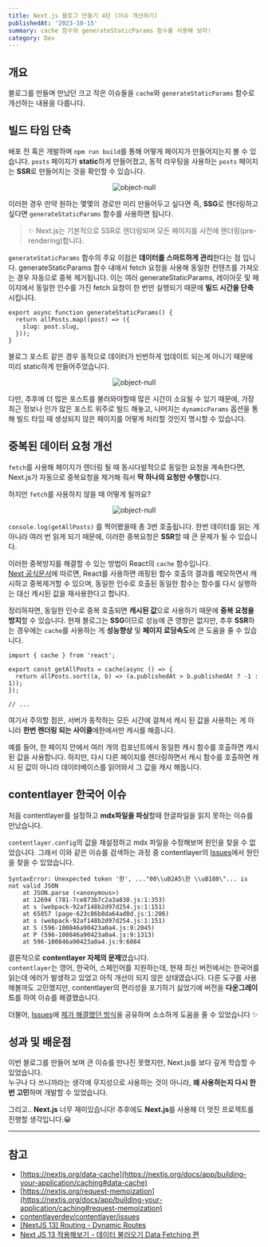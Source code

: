 ```yaml
---
title: Next.js 블로그 만들기 4탄 (이슈 개선하기)
publishedAt: '2023-10-15'
summary: cache 함수와 generateStaticParams 함수를 사용해 보자!
category: Dev
---
```


## 개요

블로그를 만들며 만났던 크고 작은 이슈들을 `cache`와 `generateStaticParams` 함수로 개선하는 내용을 다룹니다.

## 빌드 타임 단축

배포 전 혹은 개발하며 `npm run build`를 통해 어떻게 페이지가 만들어지는지 볼 수 있습니다.
`posts` 페이지가 **static**하게 만들어졌고, 동적 라우팅을 사용하는 `posts` 페이지는 **SSR**로 만들어지는 것을 확인할 수 있습니다.

<p align='center'>
  <img src='/blog/img/posts.png' width={600} alt='object-null' />
</p>

이러한 경우 만약 원하는 몇몇의 경로만 미리 만들어두고 싶다면 즉, **SSG**로 렌더링하고 싶다면 `generateStaticParams` 함수를 사용하면 됩니다.

> ✨ Next.js는 기본적으로 SSR로 렌더링되며 모든 페이지를 사전에 렌더링(pre-rendering)합니다.

`generateStaticParams` 함수의 주요 이점은 **데이터를 스마트하게 관리**한다는 점 입니다.
generateStaticParams 함수 내에서 fetch 요청을 사용해 동일한 컨텐츠를 가져오는 경우 자동으로 중복 제거됩니다.
이는 여러 generateStaticParams, 레이아웃 및 페이지에서 동일한 인수를 가진 fetch 요청이 한 번만 실행되기 때문에 **빌드 시간을 단축**시킵니다.

```tsx title="page.tsx/slug"
export async function generateStaticParams() {
  return allPosts.map((post) => ({
    slug: post.slug,
  }));
}
```

블로그 포스트 같은 경우 동적으로 데이터가 빈번하게 업데이트 되는게 아니기 때문에 미리 static하게 만들어주었습니다.

<p align='center'>
  <img src='/blog/img/generateStaticParams.png' width={600} alt='object-null' />
</p>

다만, 추후에 더 많은 포스트를 불러와야할때 많은 시간이 소요될 수 있기 때문에,
가장 최근 정보나 인가 많은 포스트 위주로 빌드 해놓고, 나머지는 `dynamicParams` 옵션을 통해 빌드 타임 때 생성되지 않은 페이지를 어떻게 처리할 것인지 명시할 수 있습니다.

## 중복된 데이터 요청 개선

`fetch`를 사용해 페이지가 렌더링 될 때 동시다발적으로 동일한 요청을 계속한다면, Next.js가 자동으로 중복요청을 제거해 줘서 **딱 하나의 요청만 수행**합니다.

하지만 `fetch`를 사용하지 않을 때 어떻게 될까요?

<p align='center'>
  <img src='/blog/img/nextjs-cache.png' width={400} alt='object-null' />
</p>

`console.log(getAllPosts)` 를 찍어봤을때 총 3번 호출됩니다. 한번 데이터를 읽는 게 아니라 여러 번 읽게 되기 때문에,
이러한 중복요청은 **SSR**할 때 큰 문제가 될 수 있습니다.

이러한 중복방지를 해결할 수 있는 방법이 React의 `cache` 함수입니다.<br/>
[Next 공식문서](https://nextjs.org/docs/app/building-your-application/caching#data-cache)에 따르면,
React를 사용하면 래핑된 함수 호출의 결과를 메모하면서 캐시하고 중복제거할 수 있으며,
동일한 인수로 호출된 동일한 함수는 함수를 다시 실행하는 대신 캐시된 값을 재사용한다고 합니다.

정리하자면, 동일한 인수로 중복 호출되면 **캐시된 값**으로 사용하기 때문에 **중복 요청을 방지**할 수 있습니다.
현재 블로그는 **SSG**이므로 성능에 큰 영향은 없지만, 추후 **SSR**하는 경우에는 `cache`를 사용하는 게 **성능향상** 및 **페이지 로딩속도**에 큰 도움을 줄 수 있습니다.

```tsx title="post.ts/service" {1, 3}
import { cache } from 'react';

export const getAllPosts = cache(async () => {
  return allPosts.sort((a, b) => (a.publishedAt > b.publishedAt ? -1 : 1));
});

// ...
```

여기서 주의할 점은, 서버가 동작하는 모든 시간에 걸쳐서 캐시 된 값을 사용하는 게 아니라 **한번 렌더링 되는 사이클**에한에서만 캐시를 해줍니다.

예를 들어, 한 페이지 안에서 여러 개의 컴포넌트에서 동일한 캐시 함수를 호출하면 캐시 된 값을 사용합니다.
하지만, 다시 다른 페이지를 렌더링하면서 캐시 함수를 호출하면 캐시 된 값이 아니라 데이터베이스를 읽어와서 그 값을 캐시 해둡니다.

## contentlayer 한국어 이슈

처음 contentlayer를 설정하고 **mdx파일을 파싱**할때 한글파일을 읽지 못하는 이슈를 만났습니다.

`contentlayer.config`의 값을 재설정하고 mdx 파일을 수정해보며 원인을 찾을 수 없었습니다.
그래서 이와 같은 이슈를 검색하는 과정 중 contentlayer의 [Issues](https://github.com/contentlayerdev/contentlayer/issues/554)에서 원인을 찾을 수 있었습니다.

```tsx
SyntaxError: Unexpected token '한', ..."00\\uB2A5\한 \\uB180\"... is not valid JSON
    at JSON.parse (<anonymous>)
    at 12694 (781-7ce873b7c2a3a830.js:1:353)
    at s (webpack-92af148b2d97d254.js:1:151)
    at 65857 (page-623c86b8da64ad0d.js:1:206)
    at s (webpack-92af148b2d97d254.js:1:151)
    at S (596-100846a90423a0a4.js:9:2045)
    at P (596-100846a90423a0a4.js:9:1313)
    at 596-100846a90423a0a4.js:9:6084
```

결론적으로 **contentlayer 자체의 문제**였습니다.<br/>
`contentlayer`는 영어, 한국어, 스페인어를 지원하는데, 현재 최신 버전에서는 한국어를 읽는데 에러가 발생하고 있었고 아직 개선이 되지 않은 상태였습니다.
다른 도구를 사용해볼까도 고민했지만, contentlayer의 편리성을 포기하기 싫었기에 버전을 **다운그레이드**를 하여 이슈를 해결했습니다.

더불어, [Issues](https://github.com/contentlayerdev/contentlayer/issues/554)에
[제가 해결했던 방식](https://github.com/contentlayerdev/contentlayer/issues/554#issuecomment-174613686)을 공유하며 소소하게 도움을 줄 수 있었습니다 ✨

## 성과 및 배운점

이번 블로그를 만들어 보며 큰 이슈를 만나진 못했지만, Next.js를 보다 깊게 학습할 수 있었습니다.<br/>
누구나 다 쓰니까라는 생각에 무지성으로 사용하는 것이 아니라, **왜 사용하는지 다시 한번 고민**하며 개발할 수 있었습니다.

그리고.. **Next.js** 너무 재미있습니다! 추후에도 **Next.js**를 사용해 더 멋진 프로젝트를 진행할 생각입니다.😀

---

## 참고

- [https://nextjs.org/data-cache](https://nextjs.org/docs/app/building-your-application/caching#data-cache)
- [https://nextjs.org/request-memoization](https://nextjs.org/docs/app/building-your-application/caching#request-memoization)
- [contentlayerdev/contentlayer/issues](https://github.com/contentlayerdev/contentlayer/issues)
- [\[NextJS 13\] Routing - Dynamic Routes](https://rocketengine.tistory.com/entry/NextJS-13-Routing-Dynamic-Routes)
- [Next JS 13 적용해보기 - 데이터 불러오기 Data Fetching 편](https://mingeesuh.tistory.com/entry/Next-JS-13-%EC%A0%81%EC%9A%A9%ED%95%B4%EB%B3%B4%EA%B8%B0-%EB%8D%B0%EC%9D%B4%ED%84%B0-%EB%B6%88%EB%9F%AC%EC%98%A4%EA%B8%B0-Data-Fetching-%ED%8E%B8)
